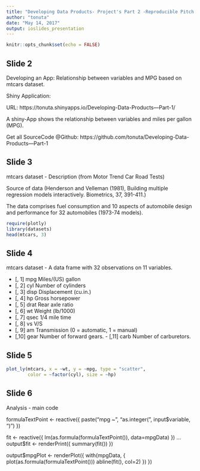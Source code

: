 ```yaml
---
title: "Developing Data Products- Project's Part 2 -Reproducible Pitch Presentation"
author: "tonuta"
date: "May 14, 2017"
output: ioslides_presentation
---
```


```r
knitr::opts_chunk$set(echo = FALSE)
```


## Slide 2

Developing an App: Relationship between variables and MPG based on mtcars dataset.

Shiny Application:

URL: https://tonuta.shinyapps.io/Developing-Data-Products---Part-1/

A shiny-App shows the relationship between variables and miles per gallon (MPG).

Get all SourceCode @Github:
https://github.com/tonuta/Developing-Data-Products---Part-1

## Slide 3

mtcars dataset - Description (from Motor Trend Car Road Tests)

Source of data (Henderson and Velleman (1981), Building multiple regression models interactively. Biometrics, 37, 391-411.)

The data comprises fuel consumption and 10 aspects of automobile design and performance for 32 automobiles (1973-74 models).

```r
require(plotly)
library(datasets)
head(mtcars, 3)
```

## Slide 4
mtcars dataset - A data frame with 32 observations on 11 variables.

- [, 1]	mpg	Miles/(US) gallon
- [, 2]	cyl	Number of cylinders
- [, 3]	disp	Displacement (cu.in.)
- [, 4]	hp	Gross horsepower
- [, 5]	drat	Rear axle ratio
- [, 6]	wt	Weight (lb/1000)
- [, 7]	qsec	1/4 mile time
- [, 8]	vs	V/S
- [, 9]	am	Transmission (0 = automatic, 1 = manual)
- [,10]	gear	Number of forward gears. - [,11]	carb	Number of carburetors.

## Slide 5

```r
plot_ly(mtcars, x = ~wt, y = ~mpg, type = "scatter",
        color = ~factor(cyl), size = ~hp)
```       

## Slide 6

Analysis - main code

  formulaTextPoint <- reactive({
    paste("mpg ~", "as.integer(", input$variable, ")")  })

  fit <- reactive({
    lm(as.formula(formulaTextPoint()), data=mpgData)  })
  ...
  output$fit <- renderPrint({
    summary(fit()) })

  output$mpgPlot <- renderPlot({
    with(mpgData, {
      plot(as.formula(formulaTextPoint()))
      abline(fit(), col=2)
    })  })
